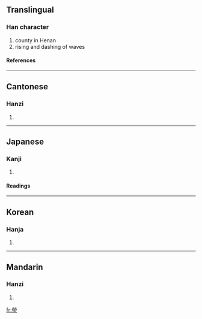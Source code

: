 {{see|荥}}

==Translingual==
===Han character===
{{Han char|rn=85|rad=水|as=10|sn=13|four=9923<sub>2</sub>|canj=火火月水 (FFBE)}}
# county in Henan
# rising and dashing of waves
====References====
{{Han ref|kx=0642.230|dkj=18026|dj=1050.040|hdz=31691.140|uh=6ECE|ud=28366|bh=E26C|bd=57964}}

----
==Cantonese==
===Hanzi===
{{yue-hanzi|jyut=|y=ying4}}
# {{defn|Cantonese}}

----
==Japanese==
===Kanji===
{{ja-kanji|grade=|rs=水10}}
# {{defn|Japanese}} 
====Readings====
{{ja-readings|on=[[けい]] (kei), [[ぎょう]] (gyō), [[えい]] (ei)|kun=[[ちよろちよろ]] (chiyorochiyoro)}}

----
==Korean==
===Hanja===
{{ko-hanja|hangeul=형|eumhun=|rv=hyeong|mr=hyŏng|y=hyeng}}
# {{defn|Korean}}

----
==Mandarin==
===Hanzi===
{{cmn-hanzi|sim=荥|pin=[[xíng]] ([[xing2]]), [[yīng]] ([[ying1]]), [[yíng]] ([[ying2]])|wg=hsing<sup>2</sup>, ying<sup>1</sup>, ying<sup>2</sup>}}
# {{defn|Mandarin}}

[[fr:滎]]